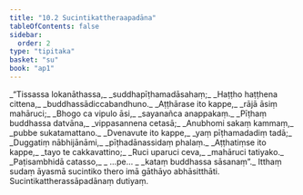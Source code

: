 ```yaml
---
title: "10.2 Sucintikattheraapadāna"
tableOfContents: false
sidebar:
  order: 2
type: "tipitaka"
basket: "su"
book: "ap1"
---
```



<DynamicBreadcrumb />

<Division number="8" book="ap1" bookNo="20" page="147">

<Paragraph number="1774" type="verses" book="ap1">
_“Tissassa lokanāthassa,_  
_suddhapīṭhamadāsahaṃ;_  
_Haṭṭho haṭṭhena cittena,_  
_buddhassādiccabandhuno._  

</Paragraph>

</Division>
<Division number="9" book="ap1" bookNo="20" page="147">

<Paragraph number="1775" type="verses" book="ap1">
_Aṭṭhārase ito kappe,_  
_rājā āsiṃ mahāruci;_  
_Bhogo ca vipulo āsi,_  
_sayanañca anappakaṃ._  

</Paragraph>

</Division>
<Division number="10" book="ap1" bookNo="20" page="148">

<Paragraph number="1776" type="verses" book="ap1">
_Pīṭhaṃ buddhassa datvāna,_  
_vippasannena cetasā;_  
_Anubhomi sakaṃ kammaṃ,_  
_pubbe sukatamattano._  

</Paragraph>

</Division>
<Division number="11" book="ap1" bookNo="20" page="148">

<Paragraph number="1777" type="verses" book="ap1">
_Dvenavute ito kappe,_  
_yaṃ pīṭhamadadiṃ tadā;_  
_Duggatiṃ nābhijānāmi,_  
_pīṭhadānassidaṃ phalaṃ._  

</Paragraph>

</Division>
<Division number="12" book="ap1" bookNo="20" page="148">

<Paragraph number="1778" type="verses" book="ap1">
_Aṭṭhatiṃse ito kappe,_  
_tayo te cakkavattino;_  
_Ruci uparuci ceva,_  
_mahāruci tatiyako._  

</Paragraph>

</Division>
<Division number="13" book="ap1" bookNo="20" page="148">

<Paragraph number="1779" type="verses" book="ap1">
_Paṭisambhidā catasso,_  
_ …pe… _  
_kataṃ buddhassa sāsanaṃ”._  

</Paragraph>

<Paragraph number="1780" book="ap1">
Itthaṃ sudaṃ āyasmā sucintiko thero imā gāthāyo abhāsitthāti.

</Paragraph>
</Division>

<Paragraph number="1781" type="center" book="ap1">
Sucintikattherassāpadānaṃ dutiyaṃ.
</Paragraph>
